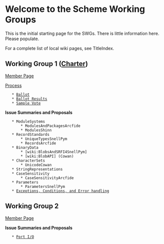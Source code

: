 = Welcome to the Scheme Working Groups =

This is the initial starting page for the SWGs. There is little information here. Please populate.

For a complete list of local wiki pages, see TitleIndex.

== Working Group 1 ([[http://www.scheme-reports.org/2009/working-group-1-charter.html|Charter]]) ==

[[MemberPagesWorkingGroupOne|Member Page]]

[[WorkingGroupOneProcess|Process]]

    * [[:WG1Ballot|Ballot]]
    * [[:WG1BallotResults|Ballot Results]]
    * [[SampleVoteYakHandler|Sample Vote]]

'''Issue Summaries and Proposals'''

    * ModuleSystems
        * ModulesAndPackagesArcfide
        * ModulesShinn
    * RecordStandards
        * UniqueTypesSnellPym
        * RecordsArcfide
    * BinaryData
        * [wiki:BlobsAndSRFI4SnellPym]
        * [wiki:BlobAPI] (Cowan)
    * CharacterSets
        * UnicodeCowan
    * StringRepresentations
    * CaseSensitivity
        * CaseSensitivityArcfide
    * Parameters
        * ParametersSnellPym
    * [[ExceptionsErrorsAndConditions|Exceptions, Conditions, and Error handling]]


== Working Group 2 ==

[[MemberPagesWorkingGroupTwo|Member Page]]

'''Issue Summaries and Proposals'''

    * [[PortIo|Port I/O]]
